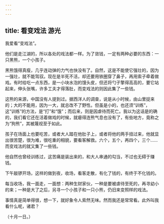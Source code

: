 ```yaml
---
---
---
```

title: 看变戏法 游光
---



我爱看“变戏法”。

他们是走江湖的，所以各处的戏法都一样。为了敛钱，一定有两种必要的东西：一只黑熊，一个小孩子。

黑熊饿得真瘦，几乎连动弹的力气也快没有了。自然，这是不能使它强壮的，因为一强壮，就不能驾驭。现在是半死不活，却还要用铁圈穿了鼻子，再用索子牵着做戏。有时给吃一点东西，是一小块水泡的馒头皮，但还将勺子擎得高高的，要它站起来，伸头张嘴，许多工夫才得落肚，而变戏法的则因此集了一些钱。

这熊的来源，中国没有人提到过。据西洋人的调查，说是从小时候，由山里捉来的；大的不能用，因为一大，就总改不了野性。但虽是小的，也还须“训练”，这“训练”的方法，是“打”和“饿”；而后来，则是因虐待而死亡。我以为这话是的确的，我们看它还在活着做戏的时候，就瘪得连熊气息也没有了，有些地方，竟称之为“狗熊”，其被蔑视至于如此。

孩子在场面上也要吃苦，或者大人踏在他肚子上，或者将他的两手扭过来，他就显出很苦楚，很为难，很吃重的相貌，要看客解救。六个，五个，再四个，三个……而变戏法的就又集了一些钱。

他自然也曾经训练过，这苦痛是装出来的，和大人串通的勾当，不过也无碍于赚钱。

下午敲锣开场，这样的做到夜，收场，看客走散，有化了钱的，有终于不化钱的。

每当收场，我一面走，一面想：两种生财家伙，一种是要被虐待至死的，再寻幼小的来；一种是大了之后，另寻一个小孩子和一只小熊，仍旧来变照样的戏法。

事情真是简单得很，想一下，就好象令人索然无味。然而我还是常常看。此外叫我看什么呢，诸君？

（十月一日。）